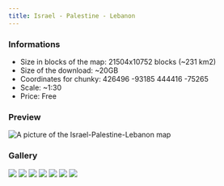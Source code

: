 ---
title: Israel - Palestine - Lebanon
---


### Informations
* Size in blocks of the map: 21504x10752 blocks (~231 km2)
* Size of the download: ~20GB
* Coordinates for chunky: 426496 -93185 444416 -75265
* Scale: ~1:30
* Price: Free

### Preview
<img src="/img/maps/previews/asia/israel-palestine-lebanon.webp" alt="A picture of the Israel-Palestine-Lebanon map"></img>  

### Gallery
<Slider dots centerPadding="10px" arrows={false} infinite slidesToShow={1} slidesToScroll={1} pauseOnHover speed={500} autoplay autoplaySpeed={3000}>
    <img src="/img/maps/gallery/asia/israel-palestine-lebanon/0.webp"></img>
    <img src="/img/maps/gallery/asia/israel-palestine-lebanon/1.webp"></img>
    <img src="/img/maps/gallery/asia/israel-palestine-lebanon/2.webp"></img>
    <img src="/img/maps/gallery/asia/israel-palestine-lebanon/3.webp"></img>
    <img src="/img/maps/gallery/asia/israel-palestine-lebanon/4.webp"></img>
    <img src="/img/maps/gallery/asia/israel-palestine-lebanon/5.webp"></img>
    <img src="/img/maps/gallery/asia/israel-palestine-lebanon/6.webp"></img>
</Slider>